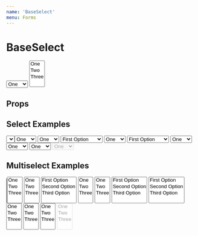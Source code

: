 ```yaml
---
name: 'BaseSelect'
menu: Forms
---
```




# BaseSelect

<Playground>
  <Select label="Select" name="demo">
    <option value={1}>One</option>
    <option value={2}>Two</option>
    <option value={3}>Three</option>
  </Select>
  <Select multiple label="Multiselect" name="demo_multi">
    <option value={1}>One</option>
    <option value={2}>Two</option>
    <option value={3}>Three</option>
  </Select>
</Playground>

## Props

<Props of={Select} />

## Select Examples

<Playground>
  <SelectRefExample id="select-ref-example" label="Select ref example (see console)" name="ref" />
  <Select id="select-options-prop" label="Options prop" name="options_prop" options={[{ value: 1, label: "One" }, { value: 2, label: "Two" }, { value: 3, label: "Three" }]} />
  <Select id="select-options-html" label="Options HTML" name="options_html">
    <option value={1}>One</option>
    <option value={2}>Two</option>
    <option value={3}>Three</option>
  </Select>
  <Select id="select-placeholder" label="Placeholder Example" name="placeholder" placeholder="Placeholder Text">
    <option value={1}>One</option>
    <option value={2}>Two</option>
    <option value={3}>Three</option>
  </Select>
  <Select id="select-string-values" label="String Values Example" name="string_values">
    <option value="40294d64-2d44-4831-a364-c5b189bf0a9e">First Option</option>
    <option value="55e6ffbe-c034-4755-b6c0-86c6a9bada62">Second Option</option>
    <option value="2402ef98-1f67-4834-8b89-7ae8ede7b8bf">Third Option</option>
  </Select>
  <Select id="select-default-value" label="Default Value Example" name="default_value" value={2}>
    <option value={1}>One</option>
    <option value={2}>Two</option>
    <option value={3}>Three</option>
  </Select>
  <Select id="select-default-value-strings" label="Default Value Strings Example" name="default_value_strings" value="2402ef98-1f67-4834-8b89-7ae8ede7b8bf">
    <option value="40294d64-2d44-4831-a364-c5b189bf0a9e">First Option</option>
    <option value="55e6ffbe-c034-4755-b6c0-86c6a9bada62">Second Option</option>
    <option value="2402ef98-1f67-4834-8b89-7ae8ede7b8bf">Third Option</option>
  </Select>
  <Select id="select-required" label="Required Example" name="required" required={true}>
    <option value={1}>One</option>
    <option value={2}>Two</option>
    <option value={3}>Three</option>
  </Select>
  <Select id="select-error" label="Error State Example" name="error" hasError={true}>
    <option value={1}>One</option>
    <option value={2}>Two</option>
    <option value={3}>Three</option>
  </Select>
  <Select id="select-error-message" label="Error Message Example" name="message" hasError={true} errorMessage="example error message">
    <option value={1}>One</option>
    <option value={2}>Two</option>
    <option value={3}>Three</option>
  </Select>
  <Select id="select-disabled" label="Disabled Example" name="disabled" disabled>
    <option value={1}>One</option>
    <option value={2}>Two</option>
    <option value={3}>Three</option>
  </Select>
</Playground>

## Multiselect Examples

<Playground>
  <SelectRefExample multiple id="multi-ref-example" label="Multiselect ref example (see console)" name="multi_ref" />
  <Select multiple id="multi-options-prop" label="Options prop" name="multi_options_prop" options={[{ value: 1, label: 'One' }, { value: 2, label: 'Two' }, { value: 3, label: 'Three' }]} />
  <Select multiple id="multi-options-html" label="Options HTML" name="multi_options_html">
    <option value={1}>One</option>
    <option value={2}>Two</option>
    <option value={3}>Three</option>
  </Select>
  <Select multiple id="multi-placeholder" label="Placeholder Example" name="multi_placeholder" placeholder="Placeholder Text">
    <option value={1}>One</option>
    <option value={2}>Two</option>
    <option value={3}>Three</option>
  </Select>
  <Select multiple id="multi-string-values" label="String Values Example" name="multi_string_values">
    <option value="40294d64-2d44-4831-a364-c5b189bf0a9e">First Option</option>
    <option value="55e6ffbe-c034-4755-b6c0-86c6a9bada62">Second Option</option>
    <option value="2402ef98-1f67-4834-8b89-7ae8ede7b8bf">Third Option</option>
  </Select>
  <Select multiple id="multi-default-value" label="Default Value Example" name="multi_value" value={1}>
    <option value={1}>One</option>
    <option value={2}>Two</option>
    <option value={3}>Three</option>
  </Select>
  <Select multiple id="multi-multi-default-value" label="Multiple Default Values Example" name="multi_multi_value" value={[1, 2]}>
    <option value={1}>One</option>
    <option value={2}>Two</option>
    <option value={3}>Three</option>
  </Select>
  <Select multiple id="multi-default-value-strings" label="Default Value Strings Example" name="multi_value_strings" value="2402ef98-1f67-4834-8b89-7ae8ede7b8bf">
    <option value="40294d64-2d44-4831-a364-c5b189bf0a9e">First Option</option>
    <option value="55e6ffbe-c034-4755-b6c0-86c6a9bada62">Second Option</option>
    <option value="2402ef98-1f67-4834-8b89-7ae8ede7b8bf">Third Option</option>
  </Select>
  <Select multiple id="multi-multi-default-value-strings" label="Multiple Default Values Strings Example" name="multi_multi_value_strings" value={["40294d64-2d44-4831-a364-c5b189bf0a9e", "55e6ffbe-c034-4755-b6c0-86c6a9bada62"]}>
    <option value="40294d64-2d44-4831-a364-c5b189bf0a9e">First Option</option>
    <option value="55e6ffbe-c034-4755-b6c0-86c6a9bada62">Second Option</option>
    <option value="2402ef98-1f67-4834-8b89-7ae8ede7b8bf">Third Option</option>
  </Select>
  <Select multiple id="multi-required" label="Required Example" name="multi_required" required={true}>
    <option value={1}>One</option>
    <option value={2}>Two</option>
    <option value={3}>Three</option>
  </Select>
  <Select multiple id="multi-error" label="Error State Example" name="multi_error" hasError={true}>
    <option value={1}>One</option>
    <option value={2}>Two</option>
    <option value={3}>Three</option>
  </Select>
  <Select multiple id="multi-message-message" label="Error Message Example" name="multi_message" hasError={true} errorMessage="example error message">
    <option value={1}>One</option>
    <option value={2}>Two</option>
    <option value={3}>Three</option>
  </Select>
  <Select multiple id="multi-disabled" label="Disabled Example" name="multi_disabled" disabled>
    <option value={1}>One</option>
    <option value={2}>Two</option>
    <option value={3}>Three</option>
  </Select>
</Playground>
